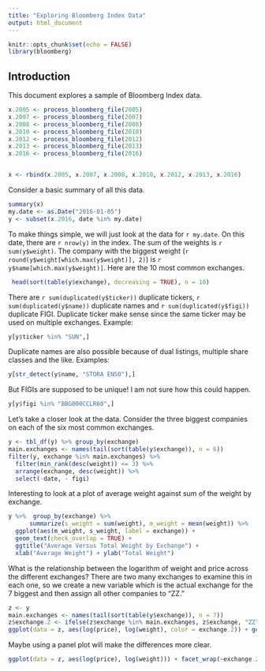 ```yaml
---
title: "Exploring Bloomberg Index Data"
output: html_document
---
```


```r
knitr::opts_chunk$set(echo = FALSE)
library(bloomberg)
```

## Introduction

This document explores a sample of Bloomberg Index data.

<!-- Read in all the data -->

```r
x.2005 <- process_bloomberg_file(2005)
x.2007 <- process_bloomberg_file(2007)
x.2008 <- process_bloomberg_file(2008)
x.2010 <- process_bloomberg_file(2010)
x.2012 <- process_bloomberg_file(2012)
x.2013 <- process_bloomberg_file(2013)
x.2016 <- process_bloomberg_file(2016)


x <- rbind(x.2005, x.2007, x.2008, x.2010, x.2012, x.2013, x.2016)
```



Consider a basic summary of all this data.

```r
summary(x)
my.date <- as.Date("2016-01-05")
y <- subset(x.2016, date %in% my.date)
```

To make things simple, we will just look at the data for `r my.date`. On this date, there are `r nrow(y)` in the index. The sum of the weights is `r sum(y$weight)`. The company with the biggest weight (`r round(y$weight[which.max(y$weight)], 2)`) is `r y$name[which.max(y$weight)]`. Here are the 10 most common exchanges.

```r
 head(sort(table(y$exchange), decreasing = TRUE), n = 10)
```
There are `r sum(duplicated(y$ticker))` duplicate tickers, `r sum(duplicated(y$name))` duplicate names and `r sum(duplicated(y$figi))` duplicate FIGI. Duplicate ticker make sense since the same ticker may be used on multiple exchanges. Example:

```r
y[y$ticker %in% "SUN",]
```
Duplicate names are also possible because of dual listings, multiple share classes and the like. Examples:


```r
y[str_detect(y$name, "STORA ENSO"),]
```

But FIGIs are supposed to be unique! I am not sure how this could happen.

```r
y[y$figi %in% "BBG000CCLR60",]
```
Let's take a closer look at the data. Consider the three biggest companies on each of the six most common exchanges.

```r
y <- tbl_df(y) %>% group_by(exchange)
main.exchanges <- names(tail(sort(table(y$exchange)), n = 6))
filter(y, exchange %in% main.exchanges) %>% 
  filter(min_rank(desc(weight)) <= 3) %>% 
  arrange(exchange, desc(weight)) %>% 
  select(-date, - figi)
```


Interesting to look at a plot of average weight against sum of the weight by exchange.

```r
y %>%  group_by(exchange) %>% 
      summarize(s_weight = sum(weight), m_weight = mean(weight)) %>%  
  ggplot(aes(m_weight, s_weight, label = exchange)) + 
  geom_text(check_overlap = TRUE) + 
  ggtitle("Average Versus Total Weight by Exchange") + 
  xlab("Average Weight") + ylab("Total Weight")
```


What is the relationship between the logarithm of weight and price across the different exchanges? There are two many exchanges to examine this in each one, so we create a new variable which is the actual exchange for the 7 biggest and then assign all other companies to "ZZ."

```r
z <- y
main.exchanges <- names(tail(sort(table(y$exchange)), n = 7))
z$exchange.2 <- ifelse(z$exchange %in% main.exchanges, z$exchange, "ZZ")
ggplot(data = z, aes(log(price), log(weight), color = exchange.2)) + geom_point()
```

Maybe using a panel plot will make the differences more clear.

```r
ggplot(data = z, aes(log(price), log(weight))) + facet_wrap(~exchange.2) + geom_point()
```






